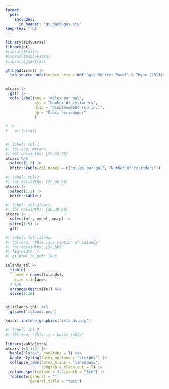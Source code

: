 ```yaml
---
format: 
  pdf: 
    includes:
      in_header: 'gt_packages.sty'
keep-tex: true
---
```


```r
library(tidyverse)
library(gt)
#library(knitr)
#library(kableExtra)
#library(gtExtras)

```

```r
gt(head(iris)) |> 
  tab_source_note(source_note = md("Data Source: Powell & Thyne (2011)"))
  
```

```r
mtcars |> 
  gt() |>  
  cols_label(mpg = "miles per gal",
             cyl = "Number of cylinders",
             disp = "Displacement (cu.in.)",
             hp = "Gross horsepower"
             ) 

# |> 
#   as_latex()
  
```
```r
#| label: tbl-1
#| tbl-cap: mtcars
#| tbl-colwidths: [20,35,35]
mtcars %>% 
  select(1:2) |> 
  knitr::kable(col.names = c("miles per gal", "Number of cylinders"))
```

```r
#| label: tbl-2
#| tbl-colwidths: [20,30,30]
mtcars |> 
  select(1:2) |> 
  knitr::kable()

```

```r
#| label: tbl-gtcars
#| tbl-colwidths: [30,30,30]
gtcars |>
  select(mfr, model, msrp) |>
  slice(1:5) |>
  gt()
```

```r
#| label: tbl-islands
#| tbl-cap: "This is a caption of islands"
#| tbl-colwidths: [50,50]
#| fig-width: 7
#| gt_html_to_pdf: TRUE

islands_tbl <- 
  tibble(
    name = names(islands),
    size = islands
  ) %>%
  arrange(desc(size)) %>%
  slice(1:10)


gt(islands_tbl) %>% 
  gtsave('islands.png')

knitr::include_graphics('islands.png')
```

```r
#| label: tbl-7
#| tbl-cap: "This is a kable table"

library(kableExtra)
mtcars[1:8,1:3] |> 
  kable("latex", booktabs = T) %>%
  kable_styling(latex_options = "striped") |> 
  collapse_rows(latex_hline = "linespace",
                longtable_clean_cut = T) |> 
  column_spec(column = 1:4,width = "3cm") |> 
  footnote(general = "",
           general_title = "test")
```


